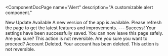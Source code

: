 
<ComponentDocPage
  name="Alert"
  description="A customizable alert component."
>

<ComponentWrapper>
  <Alert>
    <Bell className="size-4" />
    <AlertTitle>New Update Available</AlertTitle>
    <AlertDescription>
      A new version of the app is available. Please refresh the page to get the
      latest features and improvements.
    </AlertDescription>
  </Alert>
</ComponentWrapper>
---
<ComponentWrapper>
  <Alert variant={"success"}>
    <CheckCircle2 className="size-4" />
    <AlertTitle>Success!</AlertTitle>
    <AlertDescription>
      Your settings have been successfully saved. You can now leave this page
      safely.
    </AlertDescription>
  </Alert>
</ComponentWrapper>
<ComponentWrapper>
  <Alert variant={"warning"}>
    <CircleAlert className="size-4" />
    <AlertTitle>Are you sure?</AlertTitle>
    <AlertDescription>
      This action is not reversible. Are you sure you want to proceed?
    </AlertDescription>
  </Alert>
</ComponentWrapper>
<ComponentWrapper>
  <Alert variant={"destructive"}>
    <Trash2 className="size-4" />
    <AlertTitle>Account Deleted.</AlertTitle>
    <AlertDescription>
      Your account has been deleted. This action is not reversible.
    </AlertDescription>
  </Alert>
</ComponentWrapper>
</ComponentDocPage>
